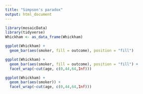 ```yaml
---
title: "Simpson's paradox"
output: html_document
---
```


```r
library(mosaicData)
library(tidyverse)
Whickham <- as_data_frame(Whickham)
```

```r
ggplot(Whickham) +
  geom_bar(aes(smoker, fill = outcome), position = "fill") 
```

```r
ggplot(Whickham) +
  geom_bar(aes(smoker, fill = outcome), position = "fill") +
  facet_wrap(~cut(age, c(0,44,64,Inf)))
```

```r
ggplot(Whickham) +
  geom_bar(aes(smoker)) +
  facet_wrap(~cut(age, c(0,44,64,Inf)))
```
